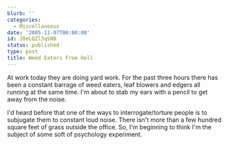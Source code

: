 ```yaml
---
blurb: ''
categories:
  - Miscellaneous
date: '2005-11-07T00:00:00'
id: 20eLQZl3qSNB
status: published
type: post
title: Weed Eaters From Hell
---
```


At work today they are doing yard work. For the past three hours there has been a constant barrage of weed eaters, leaf blowers and edgers all running at the same time. I'm about to stab my ears with a pencil to get away from the noise. 

I'd heard before that one of the ways to interrogate/torture people is to subjugate them to constant loud noise. There isn't more than a few hundred square feet of grass outside the office. So, I'm beginning to think I'm the subject of some soft of psychology experiment.
